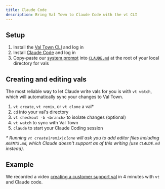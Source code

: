 ```yaml
---
title: Claude Code
description: Bring Val Town to Claude Code with the vt CLI
---
```


## Setup

1. Install the [Val Town CLI](https://github.com/val-town/vt) and log in
2. Install [Claude Code](https://docs.claude.com/en/docs/claude-code/quickstart) and log in
3. Copy-paste our [system prompt](https://www.val.town/x/valdottown/Townie/code/prompts/system_prompt.txt) into [`CLAUDE.md`](https://docs.claude.com/en/docs/claude-code/memory) at the root of your local directory for vals

## Creating and editing vals

The most reliable way to let Claude write vals for you is with `vt watch`, which will automatically sync your changes to Val Town.

1. `vt create`, `vt remix`, or `vt clone` a val\*
2. `cd` into your val's directory
3. `vt checkout -b <branch>` to isolate changes (optional)
4. `vt watch` to sync with Val Town
5. `claude` to start your Claude Coding session

_\* Running `vt create|remix|clone` will ask you to add editor files including `AGENTS.md`, which Claude doesn't support as of this writing (use `CLAUDE.md` instead)._

## Example

We recorded a video [creating a customer support val](https://screen.studio/share/pYSiLKJU) in 4 minutes with `vt` and Claude code.
